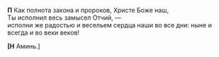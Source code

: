 **П** Как полнота закона и пророков, Христе Боже наш,  
Ты исполнил весь замысел Отчий, —  
исполни же радостью и весельем сердца наши во все дни: ныне и всегда и во веки веков!

**[Н** Аминь.<R>]</R>
